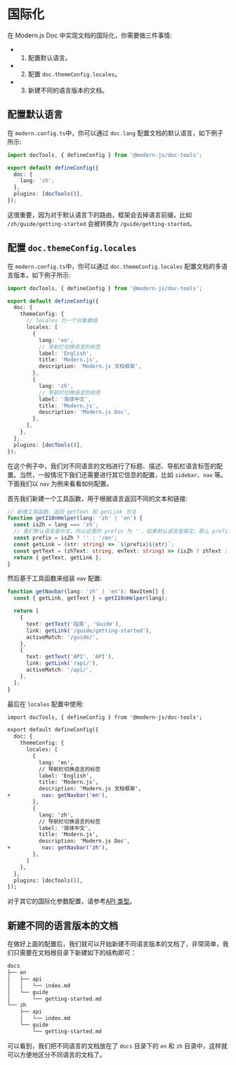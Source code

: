 # 国际化

在 Modern.js Doc 中实现文档的国际化，你需要做三件事情:

- 1. 配置默认语言。
- 2. 配置 `doc.themeConfig.locales`。
- 3. 新建不同的语言版本的文档。

## 配置默认语言

在 `modern.config.ts`中，你可以通过 `doc.lang` 配置文档的默认语言，如下例子所示:

```ts title="modern.config.ts"
import docTools, { defineConfig } from '@modern-js/doc-tools';

export default defineConfig({
  doc: {
    lang: 'zh',
  },
  plugins: [docTools()],
});
```

这很重要，因为对于默认语言下的路由，框架会去掉语言前缀，比如 `/zh/guide/getting-started` 会被转换为 `/guide/getting-started`。

## 配置 `doc.themeConfig.locales`

在 `modern.config.ts`中，你可以通过 `doc.themeConfig.locales` 配置文档的多语言版本，如下例子所示:

```ts title="modern.config.ts"
import docTools, { defineConfig } from '@modern-js/doc-tools';

export default defineConfig({
  doc: {
    themeConfig: {
      // locales 为一个对象数组
      locales: [
        {
          lang: 'en',
          // 导航栏切换语言的标签
          label: 'English',
          title: 'Modern.js',
          description: 'Modern.js 文档框架',
        },
        {
          lang: 'zh',
          // 导航栏切换语言的标签
          label: '简体中文',
          title: 'Modern.js',
          description: 'Modern.js Doc',
        },
      ],
    },
  },
  plugins: [docTools()],
});
```

在这个例子中，我们对不同语言的文档进行了标题、描述、导航栏语言标签的配置。当然，一般情况下我们还需要进行其它信息的配置，比如 `sidebar`、`nav` 等。下面我们以 `nav` 为例来看看如何配置。

首先我们新建一个工具函数，用于根据语言返回不同的文本和链接:

```ts title="modern.config.ts"
// 新增工具函数，返回 getText 和 getLink 方法
function getI18nHelper(lang: 'zh' | 'en') {
  const isZh = lang === 'zh';
  // 我们默认语言是中文，所以这里的 prefix 为 ''，如果默认语言是英文，那么 prefix 为 '/en'
  const prefix = isZh ? '' : '/en';
  const getLink = (str: string) => `${prefix}${str}`;
  const getText = (zhText: string, enText: string) => (isZh ? zhText : enText);
  return { getText, getLink };
}
```

然后基于工具函数来组装 `nav` 配置:

```ts title="modern.config.ts"
function getNavbar(lang: 'zh' | 'en'): NavItem[] {
  const { getLink, getText } = getI18nHelper(lang);

  return [
    {
      text: getText('指南', 'Guide'),
      link: getLink('/guide/getting-started'),
      activeMatch: '/guide/',
    },
    {
      text: getText('API', 'API'),
      link: getLink('/api/'),
      activeMatch: '/api/',
    },
  ];
}
```

最后在 `locales` 配置中使用:

```diff title="modern.config.ts"
import docTools, { defineConfig } from '@modern-js/doc-tools';

export default defineConfig({
  doc: {
    themeConfig: {
      locales: [
        {
          lang: 'en',
          // 导航栏切换语言的标签
          label: 'English',
          title: 'Modern.js',
          description: 'Modern.js 文档框架',
+          nav: getNavbar('en'),
        },
        {
          lang: 'zh',
          // 导航栏切换语言的标签
          label: '简体中文',
          title: 'Modern.js',
          description: 'Modern.js Doc',
+          nav: getNavbar('zh'),
        },
      ]
    },
  },
  plugins: [docTools()],
});
```

对于其它的国际化参数配置，请参考[API 类型](/api/config-theme#locales)。

## 新建不同的语言版本的文档

在做好上面的配置后，我们就可以开始新建不同语言版本的文档了，非常简单，我们只需要在文档根目录下新建如下的结构即可：

```bash
docs
├── en
│   ├── api
│   │   └── index.md
│   └── guide
│       └── getting-started.md
└── zh
    ├── api
    │   └── index.md
    └── guide
        └── getting-started.md
```

可以看到，我们把不同语言的文档放在了 `docs` 目录下的 `en` 和 `zh` 目录中，这样就可以方便地区分不同语言的文档了。
